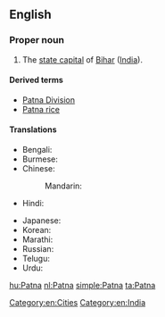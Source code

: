 ==English==
{{wikipedia}}

===Proper noun===
{{en-proper noun}}

# The [[state capital]] of [[Bihar]] ([[India]]).

====Derived terms====
* [[Patna Division]]
* [[Patna rice]]

====Translations====
{{trans-top|state capital of Bihar, India}}
* Bengali: {{t|bn|পাটনা|sc=Beng}}
* Burmese: {{t|my|ပတ္တန|sc=Mymr}}
* Chinese:
*: Mandarin: {{t+|cmn|巴特那|tr=Bātènà, Bātènèi|sc=Hani}}
* Hindi: {{t+|hi|पटना|tr=Paṭnā}}
{{trans-mid}}
* Japanese: {{t|ja|パトナ|tr=Patona}}
* Korean: {{t|ko|파트나|tr=Pateuna|sc=Hang}}
* Marathi: {{t|mr|paṭnā|n|tr=paṭnā|sc=Deva}}
* Russian: {{t|ru|Патна|f}}
* Telugu: {{t|te|పాట్నా}}
* Urdu: {{t|ur|پٹنہ|tr=Paṭnā}}
{{trans-bottom}}

[[Category:en:Cities]]
[[Category:en:India]]

[[hu:Patna]]
[[nl:Patna]]
[[simple:Patna]]
[[ta:Patna]]
